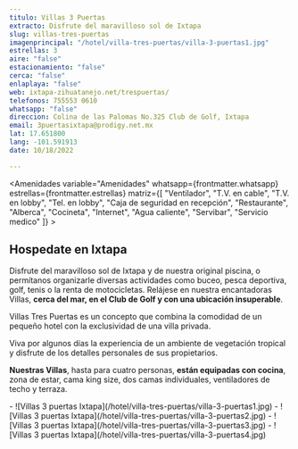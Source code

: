```yaml
---
titulo: Villas 3 Puertas
extracto: Disfrute del maravilloso sol de Ixtapa
slug: villas-tres-puertas
imagenprincipal: "/hotel/villa-tres-puertas/villa-3-puertas1.jpg"
estrellas: 3
aire: "false"
estacionamiento: "false"
cerca: "false"
enlaplaya: "false"
web: ixtapa-zihuatanejo.net/trespuertas/
telefonos: 755553 0610
whatsapp: "false"
direccion: Colina de las Palomas No.325 Club de Golf, Ixtapa
email: 3puertasixtapa@prodigy.net.mx
lat: 17.651800
lang: -101.591913
date: 10/18/2022

---
```


<Amenidades variable="Amenidades" whatsapp={frontmatter.whatsapp} estrellas={frontmatter.estrellas} matriz={[ "Ventilador", "T.V. en cable", "T.V. en lobby", "Tel. en lobby", "Caja de seguridad en recepción", "Restaurante", "Alberca", "Cocineta", "Internet", "Agua caliente", "Servibar", "Servicio medico" ]} > 


## Hospedate en Ixtapa

Disfrute del maravilloso sol de Ixtapa y de nuestra original piscina, o permítanos organizarle diversas actividades como buceo, pesca deportiva, golf, tenis o la renta de motocicletas. Relájese en nuestra encantadoras Villas, **cerca del mar, en el Club de Golf y con una ubicación insuperable**.

Villas Tres Puertas es un concepto que combina la comodidad de un pequeño hotel con la exclusividad de una villa privada.

Viva por algunos días la experiencia de un ambiente de vegetación tropical y disfrute de los detalles personales de sus propietarios.

**Nuestras Villas**, hasta para cuatro personas, **están equipadas con cocina**, zona de estar, cama king size, dos camas individuales, ventiladores de techo y terraza.

</Amenidades>

<Galeria>
- ![Villas 3 puertas Ixtapa](/hotel/villa-tres-puertas/villa-3-puertas1.jpg)
- ![Villas 3 puertas Ixtapa](/hotel/villa-tres-puertas/villa-3-puertas2.jpg)
- ![Villas 3 puertas Ixtapa](/hotel/villa-tres-puertas/villa-3-puertas3.jpg)
- ![Villas 3 puertas Ixtapa](/hotel/villa-tres-puertas/villa-3-puertas4.jpg)
</Galeria>